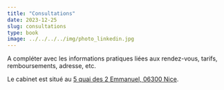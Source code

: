 ```yaml
---
title: "Consultations"
date: 2023-12-25
slug: consultations
type: book
image: ../../../../img/photo_linkedin.jpg
---
```


A compléter avec les informations pratiques liées aux rendez-vous, tarifs, remboursements, adresse, etc.

Le cabinet est situé au [5 quai des 2 Emmanuel, 06300 Nice](https://www.google.com/maps/place//data=!4m2!3m1!1s0x12cddab8af34eef5:0xc661cf3ccb078d18?sa=X&ved=2ahUKEwib7uubsaqDAxVVVaQEHXB4Ce8Q4kB6BAgOEA).
